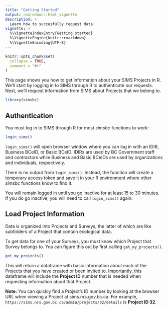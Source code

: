```yaml
---
title: "Getting Started"
output: rmarkdown::html_vignette
description: >
  Learn how to succesfully request data
vignette: >
  %\VignetteIndexEntry{Getting started}
  %\VignetteEngine{knitr::rmarkdown}
  %\VignetteEncoding{UTF-8}
---
```


```r
knitr::opts_chunk$set(
  collapse = TRUE,
  comment = "#>"
)
```

This page shows you how to get information about your SIMS Projects in R. We'll start by logging in to SIMS through R to authenticate our requests. Next, we'll request information from SIMS about Projects that we belong to.

```r
library(simsbc)
```

## Authentication

You must log in to SIMS through R for most *simsbc* functions to work:

```r
login_sims()
```

`login_sims()` will open browser window where you can log in with an IDIR, Business BCeID, or Basic BCeID. IDIRs are used by BC Government staff and contractors while Business and Basic BCeIDs are used by organizations and individuals, respectively.

There is no output from `login_sims()`. Instead, the function will create a temporary access token and save it in your R environment where other *simsbc* functions know to find it.

You will remain logged in until you go inactive for at least 15 to 30 minutes. If you do go inactive, you will need to call `login_sims()` again.

## Load Project Information

Data is organized into Projects and Surveys, the latter of which are like subfolders of a Project that contain ecological data.

To get data for one of your Surveys, you must know which Project that Survey belongs to. You can figure this out by first calling `get_my_projects()`.

```r
get_my_projects()
```

This will return a dataframe with basic information about each of the Projects that you have created or been invited to. Importantly, this dataframe will include the **Project ID** number that is needed when requesting information about that Project.

**Note:** You can quickly find a Project's ID number by looking at the browser URL when viewing a Project at sims.nrs.gov.bc.ca. For example, `https://sims.nrs.gov.bc.ca/admin/projects/32/details` is **Project ID 32**.

